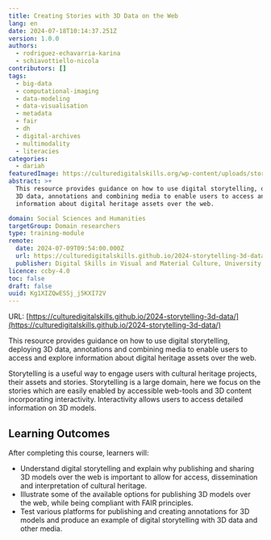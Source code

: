 ```yaml
---
title: Creating Stories with 3D Data on the Web
lang: en
date: 2024-07-18T10:14:37.251Z
version: 1.0.0
authors:
  - rodriguez-echavarria-karina
  - schiavottiello-nicola
contributors: []
tags:
  - big-data
  - computational-imaging
  - data-modeling
  - data-visualisation
  - metadata
  - fair
  - dh
  - digital-archives
  - multimodality
  - literacies
categories:
  - dariah
featuredImage: https://culturedigitalskills.org/wp-content/uploads/stories_poster.png
abstract: >+
  This resource provides guidance on how to use digital storytelling, deploying
  3D data, annotations and combining media to enable users to access and explore
  information about digital heritage assets over the web.

domain: Social Sciences and Humanities
targetGroup: Domain researchers
type: training-module
remote:
  date: 2024-07-09T09:54:00.000Z
  url: https://culturedigitalskills.github.io/2024-storytelling-3d-data/
  publisher: Digital Skills in Visual and Material Culture, University of Brighton
licence: ccby-4.0
toc: false
draft: false
uuid: Kg1XIZQwESSj_j5KXI72V
---
```

URL: [https://culturedigitalskills.github.io/2024-storytelling-3d-data/](https://culturedigitalskills.github.io/2024-storytelling-3d-data/)

This resource provides guidance on how to use digital storytelling, deploying 3D data, annotations and combining media to enable users to access and explore information about digital heritage assets over the web. 

Storytelling is a useful way to engage users with cultural heritage projects, their assets and stories. Storytelling is a large domain, here we focus on the stories which are easily enabled by accessible web-tools and 3D content incorporating interactivity. Interactivity allows users to access detailed information on 3D models. 

## **Learning Outcomes**

After completing this course, learners will:

- Understand digital storytelling and explain why publishing and sharing 3D models over the web is important to allow for access, dissemination and interpretation of cultural heritage.
- Illustrate some of the available options for publishing 3D models over the web, while being compliant with FAIR principles.
- Test various platforms for publishing and creating annotations for 3D models and produce an example of digital storytelling with 3D data and other media.

<ExternalResource title="Interested in learning more?" subtitle="Creating Stories with 3D Data on the Web" url="https://culturedigitalskills.github.io/2024-storytelling-3d-data/" />
